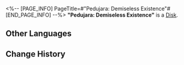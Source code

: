 <%-- [PAGE_INFO]
PageTitle=#"Pedujara: Demiseless Existence"#
[END_PAGE_INFO] --%>
{{Item Infobox
|id          = 210224
|image       = Item Pedujara- Demiseless Existence.png
|type        = Disk
|invCategory = Valuables
|rarity      = 3
|effect      = 
|description = A record that can be played on the Express' phonograph. It might be a chance acquisition or a gift from someone else. All sorts of memories surge up when the music plays &mdash; the smiles, encounters, touches, and the excitement of battle. Maybe that is why people still collect records even as society rapidly advances.<br />The current record contains the track "Pedujara: Demiseless Existence."
}}
{{Description|''Dawn after dark, tranquil after turmoil.''}}
'''"Pedujara: Demiseless Existence"''' is a [[Disk]].

==Other Languages==
{{Other Languages
|en   = "Pedujara: Demiseless Existence"
|zhs  = 《蝉喓歌·长命无绝》
|zht  = 〈蟬喓歌•長命無絕〉
|ja   = 『蝉鳴歌・長命に絶え無し』
|ko   = ≪매미의 노래•끊임없는 생≫
|es   = Pedujara: existencia sin fin
|fr   = « Pedujara: Demiseless Existence »
|ru   = Pedujara: Demiseless Existence
|th   = "Pedujara: Demiseless Existence"
|vi   = Khúc Ca Bất Tử
|de   = „Pedujara &ndash; Endlose Existenz“
|id   = "Pedujara: Demiseless Existence"
|pt   = "Pedujara: Demiseless Existence"
}}

==Change History==
{{Change History|1.2}}